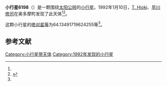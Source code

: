 {{Infobox planet
| bgcolour = #FFFFC0
| name = 6198 Shirakawa
| symbol = 
| image = 
| caption = 
| discovery = yes
| discovery_ref = 
| discoverer = [[T._Hioki|T. Hioki]]、[[早川修司|早川修司]]
| discovery_site = [[奥多摩町|奥多摩町]] 
| discovered = 1992年1月10日
| designations = yes
| mp_name = 
| named_after = 
| alt_names = 1992 AF1/ 1982 FN1 / 1987 SQ21 / 1989 GA7
| mp_category = [[主带小行星|主带小行星]]
| orbit_ref = <ref name="a">[http://ssd.jpl.nasa.gov/sbdb.cgi?sstr=6198 6198 Shirakawa] {{Wayback|url=http://ssd.jpl.nasa.gov/sbdb.cgi?sstr=6198 |date=20140924164203 }}，小行星數據庫瀏覽器（JPL Small-Body Database Browser）－[[美国国家航空航天局|美国国家航空航天局]]喷气推进实验室</ref>
| epoch = 2456400.5 (2013年4月18日更新)
| aphelion = {{convert|2.51566909987302|AU|km|3|abbr=on|lk=out}}
| perihelion = {{convert|2.018763943608219|AU|km|3|abbr=on}}
| semimajor = {{convert|2.267216521740619|AU|km|3|abbr=on}}
| eccentricity = 0.109584848
| period = 1246.918084 [[日|日]]<br />3.41[[儒略年|儒略年]]
| avg_speed = 
| inclination = 4.600597063242083
| asc_node = 25.65058786719312
| mean_anomaly = 
| arg_peri = 64.13491719624255
| satellites = 
| physical_characteristics = yes
| dimensions = 
| mass = 
| density = 
| surface_grav = 
| escape_velocity = 
| sidereal_day = 
| axial_tilt = 
| pole_ecliptic_lat = 
| pole_ecliptic_lon = 
| albedo = 
| temperatures= 
| temp_name1 = 
| mean_temp_1 = 
| max_temp_1 = 
| temp_name2 = 
| max_temp_2 = 
| spectral_type = 
| abs_magnitude = 64.13491719624255
}}

'''小行星6198'''（{{lang-en|6198 Shirakawa}}）是一颗围绕[[太阳|太阳]][[公转|公转]]的[[小行星|小行星]]。1992年1月10日，[[T._Hioki|T. Hioki]]、[[早川修司|早川修司]]在奥多摩町发现了此天体<ref name="a" /><ref>{{cite news|title=小行星列表|url=http://cfa-www.harvard.edu/iau/lists/NumberedMPs.txt|accessdate=2013-07-08|newspaper=哈佛大学|archive-date=2008-05-17|archive-url=https://web.archive.org/web/20080517010638/http://cfa-www.harvard.edu/iau/lists/NumberedMPs.txt|dead-url=no}}</ref>。

这颗小行星的[[绝对星等|绝对星等]]为64.13491719624255等<ref name="a" />。

==参考文献==
{{reflist}}
{{Minor Planet Number|[[小行星6197|小行星6197]]|[[小行星6199|小行星6199]]}}

{{小天体}}

[[Category:小行星带天体|Category:小行星带天体]]
[[Category:1992年发现的小行星|Category:1992年发现的小行星]]

{{asteroid-stub}}